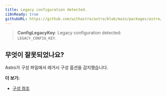 ```yaml
---
title: Legacy configuration detected.
i18nReady: true
githubURL: https://github.com/withastro/astro/blob/main/packages/astro/src/core/errors/errors-data.ts
---
```


> **ConfigLegacyKey**: Legacy configuration detected: `LEGACY_CONFIG_KEY`.

## 무엇이 잘못되었나요?

Astro가 구성 파일에서 레거시 구성 옵션을 감지했습니다.

**더 보기:**

-  [구성 참조](/ko/reference/configuration-reference/)
